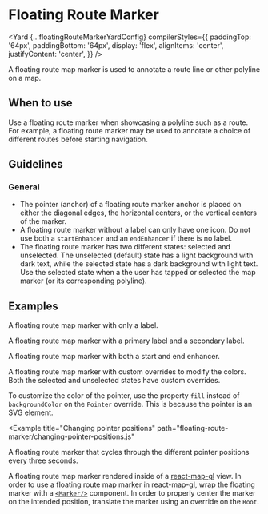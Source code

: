 <!--
Copyright (c) Uber Technologies, Inc.

This source code is licensed under the MIT license found in the
LICENSE file in the root directory of this source tree.
-->






# Floating Route Marker

<Yard
  {...floatingRouteMarkerYardConfig}
  compilerStyles={{
    paddingTop: '64px',
    paddingBottom: '64px',
    display: 'flex',
    alignItems: 'center',
    justifyContent: 'center',
  }}
/>

A floating route map marker is used to annotate a route line or other polyline on a map.

## When to use

Use a floating route marker when showcasing a polyline such as a route. For example, a floating route marker may be used to annotate a choice of different routes before starting navigation.

## Guidelines

### General

- The pointer (anchor) of a floating route marker anchor is placed on either the diagonal edges, the horizontal centers, or the vertical centers of the marker.
- A floating route marker without a label can only have one icon. Do not use both a `startEnhancer` and an `endEnhancer` if there is no label.
- The floating route marker has two different states: selected and unselected. The unselected (default) state has a light background with dark text, while the selected state has a dark background with light text. Use the selected state when a the user has tapped or selected the map marker (or its corresponding polyline).

## Examples

<Example title="Basic usage with label" path="floating-route-marker/basic.js">
  <FloatingMarkerContainer>
    <Basic />
  </FloatingMarkerContainer>
</Example>

A floating route map marker with only a label.

<Example title="Primary and secondary labels" path="floating-route-marker/secondary-label.js">
  <FloatingMarkerContainer>
    <SecondaryLabel />
  </FloatingMarkerContainer>
</Example>

A floating route map marker with a primary label and a secondary label.

<Example title="Start and end enhancers" path="floating-route-marker/start-end-enhancer.js">
  <FloatingMarkerContainer>
    <StartEndEnhacer />
  </FloatingMarkerContainer>
</Example>

A floating route map marker with both a start and end enhancer.

<Example title="Custom color overrides" path="floating-route-marker/custom-color-overrides.js">
  <CustomColorOverrides />
</Example>

A floating route map marker with custom overrides to modify the colors. Both the selected and unselected states have custom overrides.

To customize the color of the pointer, use the property `fill` instead of `backgroundColor` on the `Pointer` override. This is because the pointer is an SVG element.

<Example
  title="Changing pointer positions"
  path="floating-route-marker/changing-pointer-positions.js"
>
  <FloatingMarkerContainer>
    <ChangingPointerPositions />
  </FloatingMarkerContainer>
</Example>

A floating route marker that cycles through the different pointer positions every three seconds.

<Example title="Usage with react-map-gl" path="floating-route-marker/react-map-gl.js">
  <ReactMapGL />
</Example>

A floating route map marker rendered inside of a [react-map-gl](https://visgl.github.io/react-map-gl/) view. In order to use a floating route map marker in react-map-gl, wrap the floating marker with a [`<Marker/>`](https://visgl.github.io/react-map-gl/docs/api-reference/marker) component. In order to properly center the marker on the intended position, translate the marker using an override on the `Root`.

<Exports
  component={FloatingRouteMarkerExports}
  title="Floating Route Marker exports"
  path="baseui/map-marker"
/>
